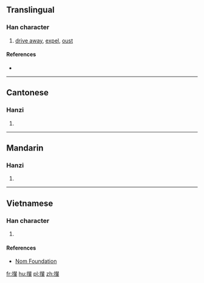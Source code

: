 {{also|撵}}
==Translingual==

===Han character===
{{Han char|rn=64|rad=手|as=15|sn=18|four=5505<sub>3</sub>|canj=手手人十 (QQOJ)|ids=⿰[[扌]][[輦]]}}

# [[drive away]], [[expel]], [[oust]]

====References====
* {{Han ref|kx=0462.161|dkj=12944|dj=0811.170|hdz=31978.080|uh=6506|ud=25862|bh=C25B|bd=49755}}

----

==Cantonese==

===Hanzi===
{{yue-hanzi|jyut=[[lin5]]|y=lin5|sim=撵}}

# {{defn|lang=yue|sort=手15}}

----

==Mandarin==

===Hanzi===
{{cmn-hanzi|sim=撵|pin=[[niǎn]] ([[nian3]])|wg=nien<sup>3</sup>}}

# {{defn|lang=cmn|sort=手15}}

----

==Vietnamese==

===Han character===
{{vi-readings|rs=手15| hanviet = liễn}}

# {{defn|lang=vi|sort=手15}}

====References====
*[http://nomfoundation.org/common/nom_details.php?codepoint=6506 Nom Foundation]

[[fr:攆]]
[[hu:攆]]
[[pl:攆]]
[[zh:攆]]